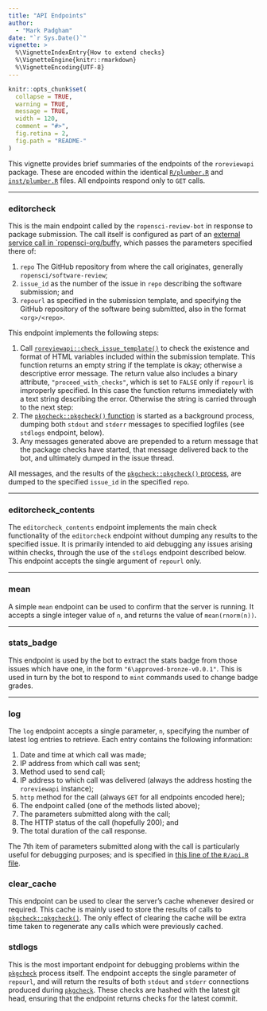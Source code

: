 ```yaml
---
title: "API Endpoints"
author: 
  - "Mark Padgham"
date: "`r Sys.Date()`"
vignette: >
  %\VignetteIndexEntry{How to extend checks}
  %\VignetteEngine{knitr::rmarkdown}
  %\VignetteEncoding{UTF-8}
---
```


```r
knitr::opts_chunk$set(
  collapse = TRUE,
  warning = TRUE,
  message = TRUE,
  width = 120,
  comment = "#>",
  fig.retina = 2,
  fig.path = "README-"
)
```

This vignette provides brief summaries of the endpoints of the `roreviewapi`
package. These are encoded within the identical
[`R/plumber.R`](https://github.com/ropensci-review-tools/roreviewapi/blob/main/R/plumber.R)
and
[`inst/plumber.R`](https://github.com/ropensci-review-tools/roreviewapi/blob/main/inst/plumber.R)
files. All endpoints respond only to `GET` calls.

---

### editorcheck

This is the main endpoint called by the `ropensci-review-bot` in response to
package submission. The call itself is configured as part of an [external
service call in
`ropensci-org/buffy](https://github.com/ropensci-org/buffy/blob/82dd29bae4aeaa6bf5ca77b27be82cacd3a1ba04/config/settings-production.yml#L18-L32), which passes the parameters specified there of:

1. `repo` The GitHub repository from where the call originates, generally
   `ropensci/software-review`;
2. `issue_id` as the number of the issue in `repo` describing the software
   submission; and
3. `repourl` as specified in the submission template, and specifying the GitHub
   repository of the software being submitted, also in the format
   `<org>/<repo>`.

This endpoint implements the following steps:

1. Call
   [`roreviewapi::check_issue_template()`](https://docs.ropensci.org/roreviewapi/reference/check_issue_template.html)
   to check the existence and format of HTML variables included within the
   submission template. This function returns an empty string if the template
   is okay; otherwise a descriptive error message. The return value also
   includes a binary attribute, `"proceed_with_checks"`, which is set to
   `FALSE` only if `repourl` is improperly specified. In this case the function
   returns immediately with a text string describing the error. Otherwise the string is carried through to the next step:
2. The [`pkgcheck::pkgcheck()`
   function](https://github.com/ropensci-review-tools/pkgcheck) is started as
   a background process, dumping both `stdout` and `stderr` messages to
   specified logfiles (see `stdlogs` endpoint, below).
3. Any messages generated above are prepended to a return message that the
   package checks have started, that message delivered back to the bot, and
   ultimately dumped in the issue thread.

All messages, and the results of the [`pkgcheck::pkgcheck()`
process](https://github.com/ropensci-review-tools/pkgcheck), are dumped to the
specified `issue_id` in the specified `repo`.

---

### editorcheck_contents

The `editorcheck_contents` endpoint implements the main check functionality of
the `editorcheck` endpoint without dumping any results to the specified issue.
It is primarily intended to aid debugging any issues arising within checks,
through the use of the `stdlogs` endpoint described below. This endpoint
accepts the single argument of `repourl` only.


---

### mean

A simple `mean` endpoint can be used to confirm that the server is running. It
accepts a single integer value of `n`, and returns the value of
`mean(rnorm(n))`.

---

### stats_badge

This endpoint is used by the bot to extract the stats badge from those issues
which have one, in the form `"6\approved-bronze-v0.0.1"`. This is used in turn
by the bot to respond to `mint` commands used to change badge grades.

---

### log

The `log` endpoint accepts a single parameter, `n`, specifying the number of
latest log entries to retrieve. Each entry contains the following information:

1. Date and time at which call was made;
2. IP address from which call was sent;
3. Method used to send call;
4. IP address to which call was delivered (always the address hosting the
   `roreviewapi` instance);
5. `http` method for the call (always `GET` for all endpoints encoded here);
6. The endpoint called (one of the methods listed above);
7. The parameters submitted along with the call;
8. The HTTP status of the call (hopefully 200); and
9. The total duration of the call response.

The 7th item of parameters submitted along with the call is particularly useful
for debugging purposes; and is specified in [this line of the `R/api.R`
file](https://github.com/ropensci-review-tools/roreviewapi/blob/e912885f516198efac885f9923318467c304df5a/R/api.R#L86).

### clear_cache

This endpoint can be used to clear the server's cache whenever desired or
required. This cache is mainly used to store the results of calls to
[`pkgcheck::pkgcheck()`](https://github.com/ropensci-review-tools/pkgcheck).
The only effect of clearing the cache will be extra time taken to regenerate
any calls which were previously cached.

### stdlogs

This is the most important endpoint for debugging problems within the 
[`pkgcheck`](https://github.com/ropensci-review-tools/pkgcheck) process itself.
The endpoint accepts the single parameter of `repourl`, and will return the
results of both `stdout` and `stderr` connections produced during 
[`pkgcheck`](https://github.com/ropensci-review-tools/pkgcheck). These checks
are hashed with the latest git head, ensuring that the endpoint returns checks
for the latest commit.
